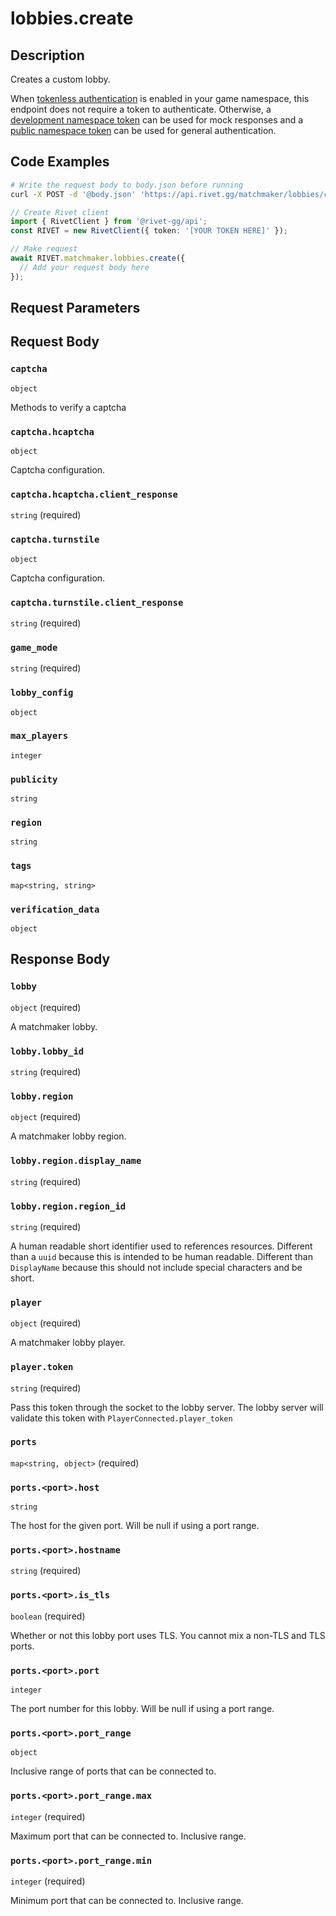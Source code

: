 
# lobbies.create

## Description

Creates a custom lobby.

When [tokenless authentication](/docs/general/concepts/tokenless-authentication/web) is enabled in
your game namespace, this endpoint does not require a token to authenticate. Otherwise, a
[development namespace token](/docs/general/concepts/token-types#namespace-development) can be used
for mock responses and a [public namespace token](/docs/general/concepts/token-types#namespace-public)
can be used for general authentication.

## Code Examples

<CodeGroup title='Request' tag='POST' label='https://api.rivet.gg/matchmaker/lobbies/create'>

```bash {{ "title": "cURL" }}
# Write the request body to body.json before running
curl -X POST -d '@body.json' 'https://api.rivet.gg/matchmaker/lobbies/create'
```

```ts
// Create Rivet client
import { RivetClient } from '@rivet-gg/api';
const RIVET = new RivetClient({ token: '[YOUR TOKEN HERE]' });

// Make request
await RIVET.matchmaker.lobbies.create({
  // Add your request body here
});
```

</CodeGroup>

## Request Parameters

## Request Body

### `captcha`

`object`

Methods to verify a captcha

### `captcha.hcaptcha`

`object`

Captcha configuration.

### `captcha.hcaptcha.client_response`

`string` (required)

### `captcha.turnstile`

`object`

Captcha configuration.

### `captcha.turnstile.client_response`

`string` (required)

### `game_mode`

`string` (required)

### `lobby_config`

`object`

### `max_players`

`integer`

### `publicity`

`string`

### `region`

`string`

### `tags`

`map<string, string>`

### `verification_data`

`object`

## Response Body

### `lobby`

`object` (required)

A matchmaker lobby.

### `lobby.lobby_id`

`string` (required)

### `lobby.region`

`object` (required)

A matchmaker lobby region.

### `lobby.region.display_name`

`string` (required)

### `lobby.region.region_id`

`string` (required)

A human readable short identifier used to references resources. Different than a `uuid` because this is intended to be human readable. Different than `DisplayName` because this should not include special characters and be short.

### `player`

`object` (required)

A matchmaker lobby player.

### `player.token`

`string` (required)

Pass this token through the socket to the lobby server. The lobby server will validate this token with `PlayerConnected.player_token`

### `ports`

`map<string, object>` (required)

### `ports.<port>.host`

`string`

The host for the given port. Will be null if using a port range.

### `ports.<port>.hostname`

`string` (required)

### `ports.<port>.is_tls`

`boolean` (required)

Whether or not this lobby port uses TLS. You cannot mix a non-TLS and TLS ports.

### `ports.<port>.port`

`integer`

The port number for this lobby. Will be null if using a port range.

### `ports.<port>.port_range`

`object`

Inclusive range of ports that can be connected to.

### `ports.<port>.port_range.max`

`integer` (required)

Maximum port that can be connected to. Inclusive range.

### `ports.<port>.port_range.min`

`integer` (required)

Minimum port that can be connected to. Inclusive range.
